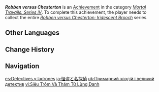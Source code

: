 {{Achievement Infobox
|id           = 80270
|order id     = 177
|category     = Mortal Travails: Series IV
|description  = Collect the entire "[[Robben versus Chesterton: Iridescent Brooch]]" series.
|requirements = 
|primogems    = 5
|tracking     = 
|topic        = Books
|type         = 
|hidden       = 
}}
'''''Robben versus Chesterton''''' is an [[Achievement]] in the category ''[[Mortal Travails: Series IV]]''. To complete this achievement, the player needs to collect the entire ''[[Robben versus Chesterton: Iridescent Brooch]]'' series. 
<!--
==Gameplay Notes==
* 

==Gallery==
{{Preview
|size=300px
|file=
|caption=
}}

==Video Guides==
{{EVT
|video1   = 
|caption1 = 
}}
-->
==Other Languages==
{{Other Languages
|en      = Robben versus Chesterton
|zhs     = 怪盗与名侦探
|zhs_rm  = Guàidào yǔ Míng Zhēntàn
|zht     = 怪盜與名偵探
|zht_rm  = Guàidào yǔ Míng Zhēntàn
|zh_tl   = 
|ja      = 怪盗と名探偵
|ja_rm   = Kaitou to Meitantei
|ja_tl   = Phantom Thief and Great Detective
|ko      = 괴도와 명탐정
|ko_rm   = 
|ko_tl   = 
|es      = Detectives y ladrones
|es_tl   = Detectives and Thieves
|fr      = Robben contre Chesterton
|fr_tl   = Robben versus Chesterton
|ru      = Бандиты и сыщики
|ru_tl   = Bandits and Detectives
|th      = จอมโจรและยอดนักสืบ
|th_rm   = 
|th_tl   = 
|vi      = Siêu Trộm Và Thám Tử Lừng Danh
|vi_tl   = 
|de      = Robben gegen Chesterton
|de_tl   = Robben versus Chesterton
|id      = Robben Melawan Chesterton
|id_tl   = Robben versus Chesterton
|pt      = O Detetive e o Ladrão
|pt_tl   = 
|tr      = Robben Chesterton'a Karşı
|tr_tl   = Robben versus Chesterton
|it      = Robben contro Chesterton
|it_tl   = 
}}

==Change History==
{{Change History|4.0}}
<!--
==References==
{{Reflist}}
-->
==Navigation==
{{Achievement Navbox}}

[[es:Detectives y ladrones]]
[[ja:怪盗と名探偵]]
[[uk:Примарний злодій і великий детектив]]
[[vi:Siêu Trộm Và Thám Tử Lừng Danh]]